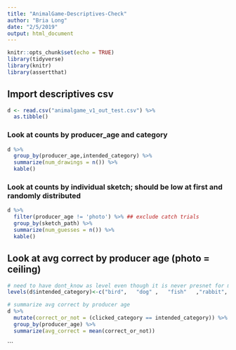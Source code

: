 ```yaml
---
title: "AnimalGame-Descriptives-Check"
author: "Bria Long"
date: "2/5/2019"
output: html_document
---
```


```r
knitr::opts_chunk$set(echo = TRUE)
library(tidyverse)
library(knitr)
library(assertthat)
```

## Import descriptives csv
```r
d <- read.csv("animalgame_v1_out_test.csv") %>%
  as.tibble() 
```

### Look at counts by producer_age and category
```r

d %>%
  group_by(producer_age,intended_category) %>%
  summarize(num_drawings = n()) %>%
  kable()
```

### Look at counts by individual sketch; should be low at first and randomly distributed
```r

d %>%
  filter(producer_age != 'photo') %>% ## exclude catch trials
  group_by(sketch_path) %>%
  summarize(num_guesses = n()) %>%
  kable()
```

## Look at avg correct by producer age (photo = ceiling)
```r
# need to have dont_know as level even though it is never presnet for mutate fuction
levels(d$intended_category)<-c("bird",   "dog" ,   "fish"   ,"rabbit", "dont_know")

# summarize avg correct by producer age  
d %>%
  mutate(correct_or_not = (clicked_category == intended_category)) %>%
  group_by(producer_age) %>%
  summarize(avg_correct = mean(correct_or_not))


```
```